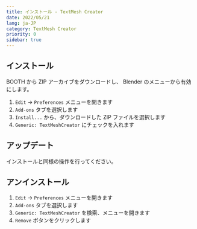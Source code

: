 ```yaml
---
title: インストール - TextMesh Creator
date: 2022/05/21
lang: ja-JP
category: TextMesh Creator
priority: 0
sidebar: true
---
```


## インストール

BOOTH から ZIP アーカイブをダウンロードし、 Blender のメニューから有効にします。

1. `Edit` → `Preferences` メニューを開きます
2. `Add-ons` タブを選択します
3. `Install...` から、ダウンロードした ZIP ファイルを選択します
4. `Generic: TextMeshCreator` にチェックを入れます

## アップデート

インストールと同様の操作を行ってください。

## アンインストール

1. `Edit` → `Preferences` メニューを開きます
2. `Add-ons` タブを選択します
3. `Generic: TextMeshCreator` を検索、メニューを開きます
4. `Remove` ボタンをクリックします
